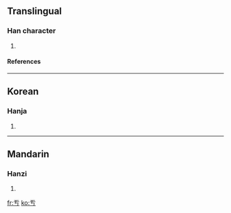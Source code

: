 ==Translingual==
===Han character===
{{Han char|rad=一|as=02|sn=3|four=|canj=一大尸 (MKS), XX一大尸 (XXMKS)}}
# {{defn|Han|sort=一02}}
====References====
{{Han ref|kx=0086.071|dj=0177.051|hdz=10005.020|uh=4E90|ud=20112}}
----
==Korean==
===Hanja===
{{ko-hanja|hangeul=울|rv=ul|mr=ul}}
# {{defn|Korean}}
----
==Mandarin==
===Hanzi===
{{cmn-hanzi|pin=[[gèng]] (geng4), [[yú]] (yu2)|wg=keng<sup>4</sup>, yü<sup>2</sup>}}
# {{defn|Mandarin}}

[[fr:亐]]
[[ko:亐]]